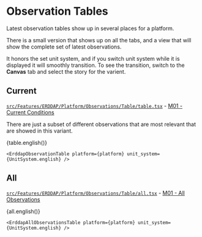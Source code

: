 

<Meta title="ERDDAP/ObservationTable/docs" component={ErddapObservationTable} />

# Observation Tables

Latest observation tables show up in several places for a platform.

There is a small version that shows up on all the tabs,
and a view that will show the complete set of latest observations.

It honors the set unit system, and if you switch
unit system while it is displayed it will smoothly transition.
To see the transition, switch to the **Canvas** tab and select the story for the varient.

## Current

[`src/Features/ERDDAP/Platform/Observations/Table/table.tsx`](https://github.com/gulfofmaine/Neracoos-1-Buoy-App/blob/master/src/Features/ERDDAP/Platform/Observations/Table/table.tsx) - [M01 - Current Conditions](https://mariners.neracoos.org/platform/M01)

There are just a subset of different observations that are most relevant that are showed in this variant.

<Story name="Current - English units">{table.english()}</Story>

```tsx
<ErddapObservationTable platform={platform} unit_system={UnitSystem.english} />
```

## All

[`src/Features/ERDDAP/Platform/Observations/Table/all.tsx`](https://github.com/gulfofmaine/Neracoos-1-Buoy-App/blob/master/src/Features/ERDDAP/Platform/Observations/Table/all.tsx) - [M01 - All Observations](https://mariners.neracoos.org/platform/M01/observations/all)

<Story name="All - English units">{all.english()}</Story>

```tsx
<ErddapAllObservationsTable platform={platform} unit_system={UnitSystem.english} />
```
